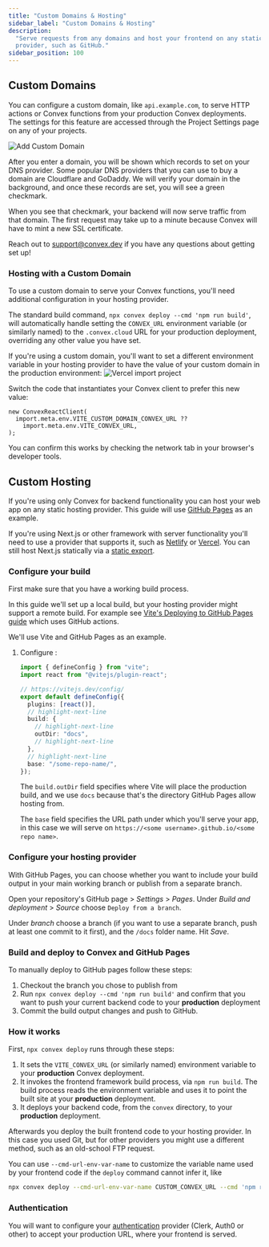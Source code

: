 ```yaml
---
title: "Custom Domains & Hosting"
sidebar_label: "Custom Domains & Hosting"
description:
  "Serve requests from any domains and host your frontend on any static hosting
  provider, such as GitHub."
sidebar_position: 100
---
```


## Custom Domains

You can configure a custom domain, like `api.example.com`, to serve HTTP actions
or Convex functions from your production Convex deployments. The settings for
this feature are accessed through the Project Settings page on any of your
projects.

![Add Custom Domain](/screenshots/add_custom_domain.png)

After you enter a domain, you will be shown which records to set on your DNS
provider. Some popular DNS providers that you can use to buy a domain are
Cloudflare and GoDaddy. We will verify your domain in the background, and once
these records are set, you will see a green checkmark.

When you see that checkmark, your backend will now serve traffic from that
domain. The first request may take up to a minute because Convex will have to
mint a new SSL certificate.

Reach out to support@convex.dev if you have any questions about getting set up!

<ProFeatureUpsell feature="Custom domains" verb="require" />

### Hosting with a Custom Domain

To use a custom domain to serve your Convex functions, you'll need additional
configuration in your hosting provider.

The standard build command, `npx convex deploy --cmd 'npm run build'`, will
automatically handle setting the `CONVEX_URL` environment variable (or similarly
named) to the `.convex.cloud` URL for your production deployment, overriding any
other value you have set.

If you're using a custom domain, you'll want to set a different environment
variable in your hosting provider to have the value of your custom domain in the
production environment:
![Vercel import project](/screenshots/vercel_custom_domain.png)

Switch the code that instantiates your Convex client to prefer this new value:

```tsx
new ConvexReactClient(
  import.meta.env.VITE_CUSTOM_DOMAIN_CONVEX_URL ??
    import.meta.env.VITE_CONVEX_URL,
);
```

You can confirm this works by checking the network tab in your browser's
developer tools.

## Custom Hosting

If you're using only Convex for backend functionality you can host your web app
on any static hosting provider. This guide will use
[GitHub Pages](https://pages.github.com/) as an example.

If you're using Next.js or other framework with server functionality you'll need
to use a provider that supports it, such as
[Netlify](/docs/production/hosting/netlify.mdx) or
[Vercel](/docs/production/hosting/vercel.mdx). You can still host Next.js
statically via a
[static export](https://nextjs.org/docs/pages/building-your-application/deploying/static-exports).

### Configure your build

First make sure that you have a working build process.

In this guide we'll set up a local build, but your hosting provider might
support a remote build. For example see
[Vite's Deploying to GitHub Pages guide](https://vitejs.dev/guide/static-deploy.html#github-pages)
which uses GitHub actions.

We'll use Vite and GitHub Pages as an example.

1. Configure <JSDialectFileName name="vite.config.mts" />:

   ```ts title="vite.config.mts"
   import { defineConfig } from "vite";
   import react from "@vitejs/plugin-react";

   // https://vitejs.dev/config/
   export default defineConfig({
     plugins: [react()],
     // highlight-next-line
     build: {
       // highlight-next-line
       outDir: "docs",
       // highlight-next-line
     },
     // highlight-next-line
     base: "/some-repo-name/",
   });
   ```

   The `build.outDir` field specifies where Vite will place the production
   build, and we use `docs` because that's the directory GitHub Pages allow
   hosting from.

   The `base` field specifies the URL path under which you'll serve your app, in
   this case we will serve on
   `https://<some username>.github.io/<some repo name>`.

### Configure your hosting provider

With GitHub Pages, you can choose whether you want to include your build output
in your main working branch or publish from a separate branch.

Open your repository's GitHub page > _Settings_ > _Pages_. Under _Build and
deployment_ > _Source_ choose `Deploy from a branch`.

Under _branch_ choose a branch (if you want to use a separate branch, push at
least one commit to it first), and the `/docs` folder name. Hit _Save_.

### Build and deploy to Convex and GitHub Pages

To manually deploy to GitHub pages follow these steps:

1. Checkout the branch you chose to publish from
2. Run `npx convex deploy --cmd 'npm run build'` and confirm that you want to
   push your current backend code to your **production** deployment
3. Commit the build output changes and push to GitHub.

### How it works

First, `npx convex deploy` runs through these steps:

1. It sets the `VITE_CONVEX_URL` (or similarly named) environment variable to
   your **production** Convex deployment.
2. It invokes the frontend framework build process, via `npm run build`. The
   build process reads the environment variable and uses it to point the built
   site at your **production** deployment.
3. It deploys your backend code, from the `convex` directory, to your
   **production** deployment.

Afterwards you deploy the built frontend code to your hosting provider. In this
case you used Git, but for other providers you might use a different method,
such as an old-school FTP request.

You can use `--cmd-url-env-var-name` to customize the variable name used by your
frontend code if the `deploy` command cannot infer it, like

```sh
npx convex deploy --cmd-url-env-var-name CUSTOM_CONVEX_URL --cmd 'npm run build'
```

### Authentication

You will want to configure your [authentication](/docs/auth.mdx) provider
(Clerk, Auth0 or other) to accept your production URL, where your frontend is
served.
